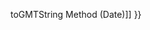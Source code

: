 {{Page_Title}}
{{Flags}}
{{Summary_Section|Returns a date converted to a string using Universal Coordinated Time (UTC).

}}
{{JS_Syntax|Formats={{JS_Syntax_Format
|Format= dateObj.'''toUTCString()''' }}
}}
{{Remarks_Section
|Remarks=The required dateObj reference is any Date object.

The '''toUTCString''' method returns a String object that contains the date formatted using UTC convention in a convenient, easily read form.
}}
{{Examples_Section
|Not_required=No
|Examples={{Single_Example
|Language=JavaScript
|Description=The following example illustrates the use of the '''toUTCString''' method.

|Code= function toUTCStrDemo(){
    var d, s;                   //Declare variables.
    d = new Date();             //Create Date object.
    s = "Current setting is ";
    s += d.toUTCString() ;       //Convert to UTC string.
    return(s);                  //Return UTC string.
 }
}}}}
{{See_Also_Section
|Manual_links=* [[javascript/Date/toGMTString{{!}}toGMTString Method (Date)]]
}}
{{Topics | JS Basic}}

{{External_Attribution
|Is_CC-BY-SA=No
|Sources=MSDN
|MDN_link=
|MSDN_link=http://msdn.microsoft.com/en-us/library/ie/7ew14035(v=vs.94).aspx
|HTML5Rocks_link=
}}

